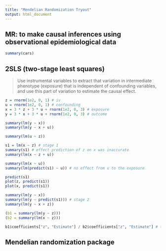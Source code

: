 ```yaml
---
title: "Mendelian Randomization Tryout"
output: html_document
---
```


## MR: to make causal inferences using observational epidemiological data

```r
summary(cars)
```

## 2SLS (two-stage least squares)

> Use instrumental variables to extract that variation in intermediate phenotype (exposure) 
> that is independent of confounding variables, and use this part of variation to estimate the causal effect.

```r
z = rnorm(1e2, 0, 1) # iv
u = rnorm(1e2, 0, 1) # confounding
x = 3 * z + 3 * u + rnorm(1e2, 0, 3) # exposure
y = 3 * x + 3 * u + rnorm(1e2, 0, 3) # outcome

summary(lm(y ~ x))
summary(lm(y ~ x + u))

summary(lm(u ~ z))

s1 = lm(x ~ z) # stage 1
summary(s1) # effect prediction of z on x was inaccurate
summary(lm(x ~ z + u))

summary(lm(x ~ u))
summary(lm(predict(s1) ~ u)) # no effect from u to the exposure

predict(s1)
plot(z, predict(s1))
plot(x, predict(s1))

summary(lm(y ~ x))
summary(lm(y ~ predict(s1))) # stage 2
summary(lm(y ~ x + z))

(b1 = summary(lm(y ~ z)))
(b2 = summary(lm(x ~ z)))

b1$coefficients["z", "Estimate"] / b2$coefficients["z", "Estimate"] # this is consistent with the stage 2 estimation
```

## Mendelian randomization package
